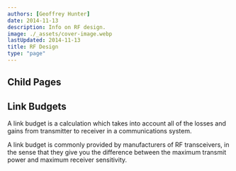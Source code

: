 ```yaml
---
authors: [Geoffrey Hunter]
date: 2014-11-13
description: Info on RF design.
image: ./_assets/cover-image.webp
lastUpdated: 2014-11-13
title: RF Design
type: "page"
---
```


## Child Pages

<ChildPages />

<WarningIsNotes />

## Link Budgets

A link budget is a calculation which takes into account all of the losses and gains from transmitter to receiver in a communications system.

A link budget is commonly provided by manufacturers of RF transceivers, in the sense that they give you the difference between the maximum transmit power and maximum receiver sensitivity.